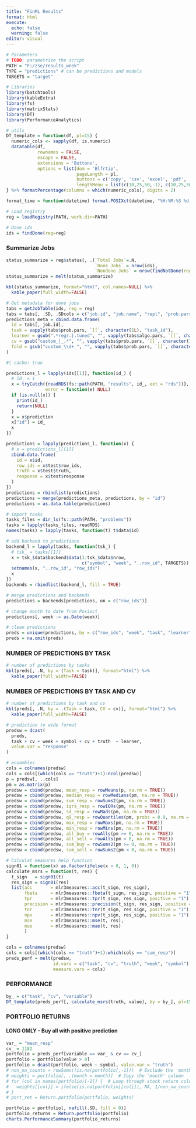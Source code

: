 ```yaml
---
title: "FinML Results"
format: html
execute:
  echo: false
  warning: false
editor: visual
---
```


```r
# Parameters
# TODO: parametrize the script
PATH = "F:/zse/results_week"
TYPE = "predictions" # can be predictions and models
TARGETS = "target"

# Libraries
library(batchtools)
library(kableExtra)
library(fs)
library(matrixStats)
library(DT)
library(PerformanceAnalytics)
```

```r
# utils
DT_template = function(df, pl=15) {
  numeric_cols <- sapply(df, is.numeric)
  datatable(df,
            rownames = FALSE,
            escape = FALSE,
            extensions = 'Buttons',
            options = list(dom = 'Blfrtip', 
                           pageLength = pl,
                           buttons = c('copy', 'csv', 'excel', 'pdf', 'print'),
                           lengthMenu = list(c(10,25,50,-1), c(10,25,50,"All"))))
} %>% formatPercentage(columns = which(numeric_cols), digits = 2)

format_time = function(datetime) format.POSIXct(datetime, "%H:%M:%S %d-%m-%Y")
```

```r
# Load registry
reg = loadRegistry(PATH, work.dir=PATH)

# Done ids
ids = findDone(reg=reg)
```

### Summarize Jobs

```r
status_summarize = reg$status[, .(`Total Jobs`=.N, 
                                  `Done Jobs` = nrow(ids),
                                  `Nondone Jobs` = nrow(findNotDone(reg=reg)))]
status_summarize = melt(status_summarize)
```

```r
kbl(status_summarize, format="html", col.names=NULL) %>% 
  kable_paper(full_width=FALSE)
```

```r
# Get metadata for done jobs
tabs = getJobTable(ids, reg = reg)
tabs = tabs[, .SD, .SDcols = c("job.id", "job.name", "repl", "prob.pars", "algo.pars")]
predictions_meta = cbind.data.frame(
  id = tabs[, job.id],
  task = vapply(tabs$prob.pars, `[[`, character(1L), "task_id"),
  learner = gsub(".*regr.|.tuned", "", vapply(tabs$algo.pars, `[[`, character(1L), "learner_id")),
  cv = gsub("custom_|_.*", "", vapply(tabs$prob.pars, `[[`, character(1L), "resampling_id")),
  fold = gsub("custom_\\d+_", "", vapply(tabs$prob.pars, `[[`, character(1L), "resampling_id"))
)
```

```r
#| cache: true

predictions_l = lapply(ids[[1]], function(id_) {
  # id_ = 1
  x = tryCatch({readRDS(fs::path(PATH, "results", id_, ext = "rds"))},
               error = function(e) NULL)
  if (is.null(x)) {
    print(id_)
    return(NULL)
  }
  x = x$prediction
  x["id"] = id_
  x
})
```

```r
predictions = lapply(predictions_l, function(x) {
  # x = predictions_l[[1]]
  cbind.data.frame(
    id = x$id,
    row_ids = x$test$row_ids,
    truth = x$test$truth,
    response = x$test$response
  )
})
predictions = rbindlist(predictions)
predictions = merge(predictions_meta, predictions, by = "id")
predictions = as.data.table(predictions)
```

```r
# import tasks
tasks_files = dir_ls(fs::path(PATH, "problems"))
tasks = lapply(tasks_files, readRDS)
names(tasks) = lapply(tasks, function(t) t$data$id)

# add backend to predictions
backend_l = lapply(tasks, function(tsk_) {
  # tsk_ = tasks[[1]]
  x = tsk_$data$backend$data(1:tsk_$data$nrow,
                             c("symbol", "week", "..row_id", TARGETS))
  setnames(x, "..row_id", "row_ids")
  x
})
backends = rbindlist(backend_l, fill = TRUE)

# merge predictions and backends
predictions = backends[predictions, on = c("row_ids")]

# change month to date from Posixct
predictions[, week := as.Date(week)]
```

```r
# clean predictions
preds = unique(predictions, by = c("row_ids", "week", "task", "learner", "cv"))
preds = na.omit(preds)
```

### NUMBER OF PREDICTIONS BY TASK

```r
# number of predictions by tasks
kbl(preds[, .N, by = (Task = task)], format="html") %>% 
  kable_paper(full_width=FALSE)
```

### NUMBER OF PREDICTIONS BY TASK AND CV

```r
# number of predictions by task and cv
kbl(preds[, .N, by = .(Task = task, CV = cv)], format="html") %>% 
  kable_paper(full_width=FALSE)
```

```r
# prediction to wide format
predsw = dcast(
  preds,
  task + cv + week + symbol + cv + truth  ~ learner,
  value.var = "response"
)
```

```r
# ensambles
cols = colnames(predsw)
cols = cols[(which(cols == "truth")+1):ncol(predsw)]
p = predsw[, ..cols]
pm = as.matrix(p)
predsw = cbind(predsw, mean_resp = rowMeans(p, na.rm = TRUE))
predsw = cbind(predsw, median_resp = rowMedians(pm, na.rm = TRUE))
predsw = cbind(predsw, sum_resp = rowSums2(pm, na.rm = TRUE))
predsw = cbind(predsw, iqrs_resp = rowIQRs(pm, na.rm = TRUE))
predsw = cbind(predsw, sd_resp = rowMads(pm, na.rm = TRUE))
predsw = cbind(predsw, q9_resp = rowQuantiles(pm, probs = 0.9, na.rm = TRUE))
predsw = cbind(predsw, max_resp = rowMaxs(pm, na.rm = TRUE))
predsw = cbind(predsw, min_resp = rowMins(pm, na.rm = TRUE))
predsw = cbind(predsw, all_buy = rowAlls(pm >= 0, na.rm = TRUE))
predsw = cbind(predsw, all_sell = rowAlls(pm < 0, na.rm = TRUE))
predsw = cbind(predsw, sum_buy = rowSums2(pm >= 0, na.rm = TRUE))
predsw = cbind(predsw, sum_sell = rowSums2(pm < 0, na.rm = TRUE))

```

```r
# Calculat measures help function
sign01 = function(x) as.factor(ifelse(x > 0, 1, 0))
calculate_msrs = function(t, res) {
  t_sign   = sign01(t)
  res_sign = sign01(res)
  list(acc       = mlr3measures::acc(t_sign, res_sign),
       fbeta     = mlr3measures::fbeta(t_sign, res_sign, positive = "1"),
       tpr       = mlr3measures::tpr(t_sign, res_sign, positive = "1"),
       precision = mlr3measures::precision(t_sign, res_sign, positive = "1"),
       tnr       = mlr3measures::tnr(t_sign, res_sign, positive = "1"),
       npv       = mlr3measures::npv(t_sign, res_sign, positive = "1"),
       mse       = mlr3measures::mse(t, res),
       mae       = mlr3measures::mae(t, res)
       )
}
```

```r
cols = colnames(predsw)
cols = cols[(which(cols == "truth")+1):which(cols == "sum_resp")]
preds_perf = melt(predsw, 
                  id.vars = c("task", "cv", "truth", "week", "symbol"),
                  measure.vars = cols)
```

### PERFORMANCE

```r
by_ = c("task", "cv", "variable")
DT_template(preds_perf[, calculate_msrs(truth, value), by = by_], pl=15)
```

### PORTFOLIO RETURNS

#### LONG OMLY - Buy all with positive prediction

```r
var_ = "mean_resp"
cv_ = 1182
portfolio = preds_perf[variable == var_ & cv == cv_]
portfolio = portfolio[value > 0]
portfolio = dcast(portfolio, week ~ symbol, value.var = "truth")
# non_na_counts = rowSums(!is.na(portfolio[,-1]))  # Exclude the 'month' column in the calculation
# weights = portfolio[, .(month = month)]  # Copy the 'month' column
# for (col in names(portfolio)[-1]) {  # Loop through stock return columns, excluding 'month'
#   weights[[col]] = ifelse(is.na(portfolio[[col]]), NA, 1/non_na_counts)
# }
# port_ret = Return.portfolio(portfolio, weights)

portfolio = portfolio[, nafill(.SD, fill = 0)]
portfolio_returns = Return.portfolio(portfolio)
charts.PerformanceSummary(portfolio_returns)
```
